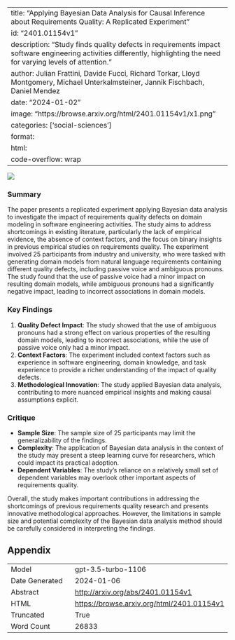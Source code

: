 
---
title: "Applying Bayesian Data Analysis for Causal Inference about Requirements Quality: A Replicated Experiment"
id: "2401.01154v1"
description: "Study finds quality defects in requirements impact software engineering activities differently, highlighting the need for varying levels of attention."
author: Julian Frattini, Davide Fucci, Richard Torkar, Lloyd Montgomery, Michael Unterkalmsteiner, Jannik Fischbach, Daniel Mendez
date: "2024-01-02"
image: "https://browse.arxiv.org/html/2401.01154v1/x1.png"
categories: ['social-sciences']
format:
  html:
    code-overflow: wrap
---

![](https://browse.arxiv.org/html/2401.01154v1/x1.png)

### Summary
The paper presents a replicated experiment applying Bayesian data analysis to investigate the impact of requirements quality defects on domain modeling in software engineering activities. The study aims to address shortcomings in existing literature, particularly the lack of empirical evidence, the absence of context factors, and the focus on binary insights in previous empirical studies on requirements quality. The experiment involved 25 participants from industry and university, who were tasked with generating domain models from natural language requirements containing different quality defects, including passive voice and ambiguous pronouns. The study found that the use of passive voice had a minor impact on resulting domain models, while ambiguous pronouns had a significantly negative impact, leading to incorrect associations in domain models.

### Key Findings
1. **Quality Defect Impact**: The study showed that the use of ambiguous pronouns had a strong effect on various properties of the resulting domain models, leading to incorrect associations, while the use of passive voice only had a minor impact.
2. **Context Factors**: The experiment included context factors such as experience in software engineering, domain knowledge, and task experience to provide a richer understanding of the impact of quality defects.
3. **Methodological Innovation**: The study applied Bayesian data analysis, contributing to more nuanced empirical insights and making causal assumptions explicit.

### Critique
- **Sample Size**: The sample size of 25 participants may limit the generalizability of the findings.
- **Complexity**: The application of Bayesian data analysis in the context of the study may present a steep learning curve for researchers, which could impact its practical adoption.
- **Dependent Variables**: The study's reliance on a relatively small set of dependent variables may overlook other important aspects of requirements quality.

Overall, the study makes important contributions in addressing the shortcomings of previous requirements quality research and presents innovative methodological approaches. However, the limitations in sample size and potential complexity of the Bayesian data analysis method should be carefully considered in interpreting the findings.

## Appendix

|          |          |
|----------|----------|
| Model     | gpt-3.5-turbo-1106       |
| Date Generated     | 2024-01-06       |
| Abstract | [http://arxiv.org/abs/2401.01154v1](http://arxiv.org/abs/2401.01154v1)        |
| HTML     | [https://browse.arxiv.org/html/2401.01154v1](https://browse.arxiv.org/html/2401.01154v1)       |
| Truncated       | True       |
| Word Count       | 26833       |